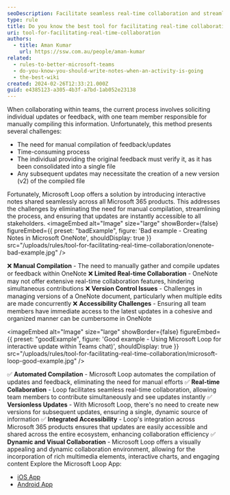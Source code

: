 ```yaml
---
seoDescription: Facilitate seamless real-time collaboration and streamline feedback compilation with Microsoft Loop, a powerful tool that automates note-taking across Microsoft 365 products.
type: rule
title: Do you know the best tool for facilitating real-time collaboration?
uri: tool-for-facilitating-real-time-collaboration
authors:
  - title: Aman Kumar
    url: https://ssw.com.au/people/aman-kumar
related:
  - rules-to-better-microsoft-teams
  - do-you-know-you-should-write-notes-when-an-activity-is-going
  - the-best-wiki
created: 2024-02-26T12:33:21.000Z
guid: e4385123-a305-4b3f-a7bd-1ab052e23138
---
```


When collaborating within teams, the current process involves soliciting individual updates or feedback, with one team member responsible for manually compiling this information. Unfortunately, this method presents several challenges:

- The need for manual compilation of feedback/updates
- Time-consuming process
- The individual providing the original feedback must verify it, as it has been consolidated into a single file
- Any subsequent updates may necessitate the creation of a new version (v2) of the compiled file

Fortunately, Microsoft Loop offers a solution by introducing interactive notes shared seamlessly across all Microsoft 365 products. This addresses the challenges by eliminating the need for manual compilation, streamlining the process, and ensuring that updates are instantly accessible to all stakeholders.
<imageEmbed
  alt="Image"
  size="large"
  showBorder={false}
  figureEmbed={{
    preset: "badExample",
    figure: 'Bad example - Creating Notes in Microsoft OneNote',
    shouldDisplay: true
  }}
  src="/uploads/rules/tool-for-facilitating-real-time-collaboration/onenote-bad-example.jpg"
/>

❌ **Manual Compilation** - The need to manually gather and compile updates or feedback within OneNote
❌ **Limited Real-time Collaboration** - OneNote may not offer extensive real-time collaboration features, hindering simultaneous contributions
❌ **Version Control Issues** - Challenges in managing versions of a OneNote document, particularly when multiple edits are made concurrently
❌ **Accessibility Challenges** - Ensuring all team members have immediate access to the latest updates in a cohesive and organized manner can be cumbersome in OneNote

<imageEmbed
  alt="Image"
  size="large"
  showBorder={false}
  figureEmbed={{
    preset: "goodExample",
    figure: 'Good example - Using Microsoft Loop for interactive update within Teams chat)',
    shouldDisplay: true
  }}
  src="/uploads/rules/tool-for-facilitating-real-time-collaboration/microsoft-loop-good-example.jpg"
/>

✅ **Automated Compilation** - Microsoft Loop automates the compilation of updates and feedback, eliminating the need for manual efforts
✅ **Real-time Collaboration** - Loop facilitates seamless real-time collaboration, allowing team members to contribute simultaneously and see updates instantly
✅ **Versionless Updates** - With Microsoft Loop, there's no need to create new versions for subsequent updates, ensuring a single, dynamic source of information
✅ **Integrated Accessibility** - Loop's integration across Microsoft 365 products ensures that updates are easily accessible and shared across the entire ecosystem, enhancing collaboration efficiency
✅ **Dynamic and Visual Collaboration** - Microsoft Loop offers a visually appealing and dynamic collaboration environment, allowing for the incorporation of rich multimedia elements, interactive charts, and engaging content
Explore the Microsoft Loop App:

- [iOS App](https://apps.apple.com/au/app/microsoft-loop/id1637682491)
- [Android App](https://play.google.com/store/apps/details?id=com.microsoft.loop&hl=en&gl=US)